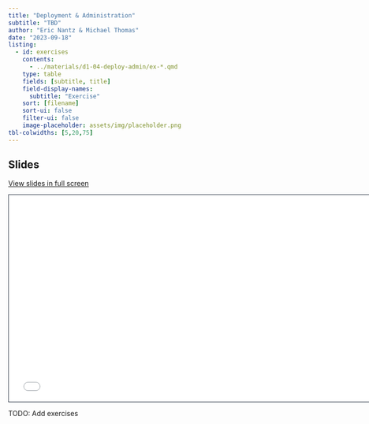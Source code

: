 ```yaml
---
title: "Deployment & Administration"
subtitle: "TBD"
author: "Eric Nantz & Michael Thomas"
date: "2023-09-18"
listing:
  - id: exercises
    contents:
      - ../materials/d1-04-deploy-admin/ex-*.qmd
    type: table
    fields: [subtitle, title]
    field-display-names: 
      subtitle: "Exercise"
    sort: [filename]
    sort-ui: false
    filter-ui: false
    image-placeholder: assets/img/placeholder.png
tbl-colwidths: [5,20,75]
---
```


## Slides

[View slides in full screen](../materials/d1-04-deploy-admin/index.html)

```{=html}
<iframe class="slide-deck" src="../materials/d1-04-deploy-admin/" height="420" width="747" style="border: 1px solid #2e3846;"></iframe>
```

TODO: Add exercises
